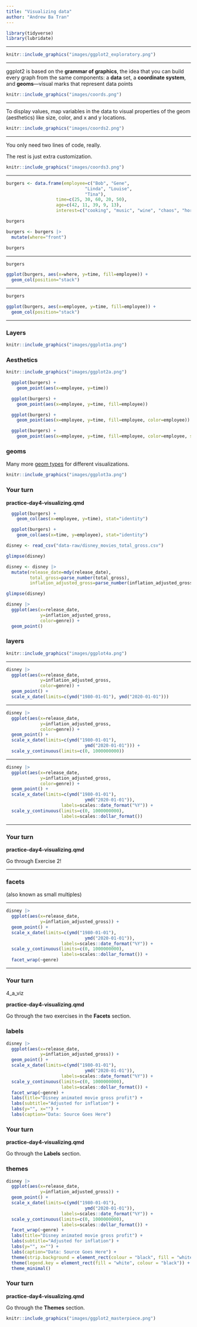 ```yaml
---
title: "Visualizing data"
author: "Andrew Ba Tran"
---
```


```r
library(tidyverse)
library(lubridate)
```


---

```r
knitr::include_graphics("images/ggplot2_exploratory.png")
```
---


ggplot2 is based on the **grammar of graphics**, the idea that you can build every graph from the same components: a **data** set, a **coordinate system**, and **geoms**—visual marks that represent data points

```r
knitr::include_graphics("images/coords.png")
```

---

To display values, map variables in the data to visual properties of the geom (aesthetics) like size, color, and x and y locations.


```r
knitr::include_graphics("images/coords2.png")
```


---

You only need two lines of code, really. 

The rest is just extra customization.


```r
knitr::include_graphics("images/coords3.png")
```


---

```r

burgers <- data.frame(employee=c("Bob", "Gene",
                              "Linda", "Louise",
                              "Tina"),
                   time=c(25, 30, 60, 20, 50),
                   age=c(42, 11, 39, 9, 13),
                   interest=c("cooking", "music", "wine", "chaos", "horses"))

burgers

burgers <- burgers |> 
  mutate(where="front")

burgers
```


---

```r
burgers

ggplot(burgers, aes(x=where, y=time, fill=employee)) + 
  geom_col(position="stack") 
```


---

```r
burgers

ggplot(burgers, aes(x=employee, y=time, fill=employee)) + 
  geom_col(position="stack")
```

---

### Layers

```r
knitr::include_graphics("images/ggplot1a.png")
```

### Aesthetics

```r
knitr::include_graphics("images/ggplot2a.png")
```

```r
  ggplot(burgers) + 
    geom_point(aes(x=employee, y=time))
```


```r
  ggplot(burgers) + 
    geom_point(aes(x=employee, y=time, fill=employee))
```



```r
  ggplot(burgers) + 
    geom_point(aes(x=employee, y=time, fill=employee, color=employee)) 
```



```r
  ggplot(burgers) + 
    geom_point(aes(x=employee, y=time, fill=employee, color=employee, size=age))  
```


### geoms


Many more [geom types](https://twitter.com/search?q=geom_%20%23rstats&src=typed_query&f=image) for different visualizations. 


```r
knitr::include_graphics("images/ggplot3a.png")
```

### Your turn

**practice-day4-visualizing.qmd**


```r
  ggplot(burgers) + 
    geom_col(aes(x=employee, y=time), stat="identity") 

```



```r
  ggplot(burgers) + 
    geom_col(aes(x=time, y=employee), stat="identity") 

```


```r
disney <- read_csv("data-raw/disney_movies_total_gross.csv")

glimpse(disney)
```


```r
disney <- disney |> 
  mutate(release_date=mdy(release_date),
         total_gross=parse_number(total_gross),
         inflation_adjusted_gross=parse_number(inflation_adjusted_gross)) 

glimpse(disney)
```



```r
disney |> 
  ggplot(aes(x=release_date, 
             y=inflation_adjusted_gross,
             color=genre)) +
  geom_point() 
```


### layers

```r
knitr::include_graphics("images/ggplot4a.png")
```


---


```r
disney |> 
  ggplot(aes(x=release_date, 
             y=inflation_adjusted_gross, 
             color=genre)) +
  geom_point() +
  scale_x_date(limits=c(ymd("1980-01-01"), ymd("2020-01-01")))
```

---

```r
disney |> 
  ggplot(aes(x=release_date, 
             y=inflation_adjusted_gross, 
             color=genre)) +
  geom_point() +
  scale_x_date(limits=c(ymd("1980-01-01"), 
                              ymd("2020-01-01"))) +
  scale_y_continuous(limits=c(0, 1000000000)) 

```

---

```r
disney |> 
  ggplot(aes(x=release_date, 
             y=inflation_adjusted_gross, 
             color=genre)) +
  geom_point() +
  scale_x_date(limits=c(ymd("1980-01-01"), 
                              ymd("2020-01-01")),
                     labels=scales::date_format("%Y")) +
  scale_y_continuous(limits=c(0, 1000000000),
                     labels=scales::dollar_format()) 

```


---

### Your turn

**practice-day4-visualizing.qmd**

Go through Exercise 2!


---


### facets

(also known as small multiples)


---

```r
disney |> 
  ggplot(aes(x=release_date, 
             y=inflation_adjusted_gross)) +
  geom_point() +
  scale_x_date(limits=c(ymd("1980-01-01"), 
                              ymd("2020-01-01")),
                     labels=scales::date_format("%Y")) +
  scale_y_continuous(limits=c(0, 1000000000),
                     labels=scales::dollar_format()) +
  facet_wrap(~genre)

```


---

### Your turn

4_a_viz

**practice-day4-visualizing.qmd**

Go through the two exercises in the **Facets** section.

### labels

```r
disney |> 
  ggplot(aes(x=release_date, 
             y=inflation_adjusted_gross)) +
  geom_point() +
  scale_x_date(limits=c(ymd("1980-01-01"), 
                              ymd("2020-01-01")),
                     labels=scales::date_format("%Y")) +
  scale_y_continuous(limits=c(0, 1000000000),
                     labels=scales::dollar_format()) +
  facet_wrap(~genre) +
  labs(title="Disney animated movie gross profit") +
  labs(subtitle="Adjusted for inflation") +
  labs(y="", x="") +
  labs(caption="Data: Source Goes Here")

```

### Your turn


**practice-day4-visualizing.qmd**

Go through the **Labels** section.


### themes



```r
disney |> 
  ggplot(aes(x=release_date, 
             y=inflation_adjusted_gross)) +
  geom_point() +
  scale_x_date(limits=c(ymd("1980-01-01"), 
                              ymd("2020-01-01")),
                     labels=scales::date_format("%Y")) +
  scale_y_continuous(limits=c(0, 1000000000),
                     labels=scales::dollar_format()) +
  facet_wrap(~genre) +
  labs(title="Disney animated movie gross profit") +
  labs(subtitle="Adjusted for inflation") +
  labs(y="", x="") +
  labs(caption="Data: Source Goes Here") +
  theme(strip.background = element_rect(colour = "black", fill = "white")) +
  theme(legend.key = element_rect(fill = "white", colour = "black")) +
  theme_minimal()
```



### Your turn

**practice-day4-visualizing.qmd**

Go through the **Themes** section.

```r
knitr::include_graphics("images/ggplot2_masterpiece.png")
```
